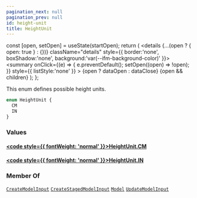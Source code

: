 ```yaml
---
pagination_next: null
pagination_prev: null
id: height-unit
title: HeightUnit
---
```









  const [open, setOpen] = useState(startOpen);
  return (
    <details {...(open ? { open: true } : {})} className="details" style={{ border:'none', boxShadow:'none', background:'var(--ifm-background-color)' }}>
      <summary
        onClick={(e) => {
          e.preventDefault();
          setOpen((open) => !open);
        }}
        style={{ listStyle:'none' }}
      >
      {open ? dataOpen : dataClose}
      </summary>
      {open && children}
    </details>
  );
};








This enum defines possible height units.


```graphql
enum HeightUnit {
  CM
  IN
}
```




### Values

#### [<code style={{ fontWeight: 'normal' }}>HeightUnit.<b>CM</b></code>](#)  
> 
> 
> 
> 

#### [<code style={{ fontWeight: 'normal' }}>HeightUnit.<b>IN</b></code>](#)  
> 
> 
> 
> 





### Member Of

[`CreateModelInput`](/types/inputs/create-model-input)  <Badge class="badge badge--secondary" text="input"/><Bullet />[`CreateStagedModelInput`](/types/inputs/create-staged-model-input)  <Badge class="badge badge--secondary" text="input"/><Bullet />[`Model`](/types/objects/model)  <Badge class="badge badge--secondary" text="object"/><Bullet />[`UpdateModelInput`](/types/inputs/update-model-input)  <Badge class="badge badge--secondary" text="input"/>


